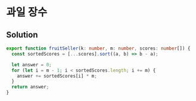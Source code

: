 # 과일 장수

## Solution

```typescript filename="solution.ts" copy 
export function fruitSeller(k: number, m: number, scores: number[]) {
  const sortedScores = [...scores].sort((a, b) => b - a);

  let answer = 0;
  for (let i = m - 1; i < sortedScores.length; i += m) {
    answer += sortedScores[i] * m;
  }
  return answer;
}
```